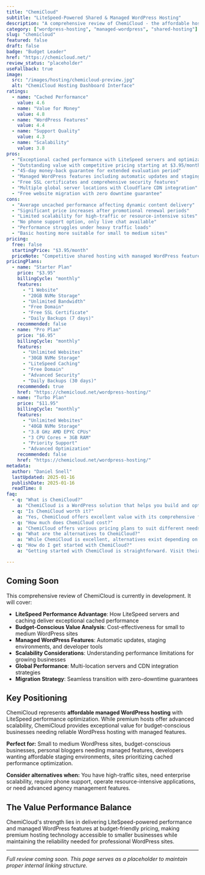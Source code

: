 ```yaml
---
title: "ChemiCloud"
subtitle: "LiteSpeed-Powered Shared & Managed WordPress Hosting"
description: "A comprehensive review of ChemiCloud - the affordable hosting provider offering LiteSpeed servers, managed WordPress features, and 45-day money-back guarantee for budget-conscious businesses seeking reliable performance."
category: ["wordpress-hosting", "managed-wordpress", "shared-hosting"]
slug: "chemicloud"
featured: false
draft: false
badge: "Budget Leader"
href: "https://chemicloud.net/"
review_status: "placeholder"
useFallback: true
image:
  src: "/images/hosting/chemicloud-preview.jpg"
  alt: "ChemiCloud Hosting Dashboard Interface"
ratings:
  - name: "Cached Performance"
    value: 4.6
  - name: "Value for Money"
    value: 4.8
  - name: "WordPress Features"
    value: 4.4
  - name: "Support Quality"
    value: 4.3
  - name: "Scalability"
    value: 3.8
pros:
  - "Exceptional cached performance with LiteSpeed servers and optimization"
  - "Outstanding value with competitive pricing starting at $3.95/month"
  - "45-day money-back guarantee for extended evaluation period"
  - "Managed WordPress features including automatic updates and staging"
  - "Free SSL certificates and comprehensive security features"
  - "Multiple global server locations with Cloudflare CDN integration"
  - "Free website migration with zero downtime guarantee"
cons:
  - "Average uncached performance affecting dynamic content delivery"
  - "Significant price increases after promotional renewal periods"
  - "Limited scalability for high-traffic or resource-intensive sites"
  - "No phone support option, only live chat available"
  - "Performance struggles under heavy traffic loads"
  - "Basic hosting more suitable for small to medium sites"
pricing:
  free: false
  startingPrice: "$3.95/month"
  priceNote: "Competitive shared hosting with managed WordPress features, renewal rates increase significantly"
pricingPlans:
  - name: "Starter Plan"
    price: "$3.95"
    billingCycle: "monthly"
    features:
      - "1 Website"
      - "20GB NVMe Storage"
      - "Unlimited Bandwidth"
      - "Free Domain"
      - "Free SSL Certificate"
      - "Daily Backups (7 days)"
    recommended: false
  - name: "Pro Plan"
    price: "$6.95"
    billingCycle: "monthly"
    features:
      - "Unlimited Websites"
      - "30GB NVMe Storage"
      - "LiteSpeed Caching"
      - "Free Domain"
      - "Advanced Security"
      - "Daily Backups (30 days)"
    recommended: true
    href: "https://chemicloud.net/wordpress-hosting/"
  - name: "Turbo Plan"
    price: "$11.95"
    billingCycle: "monthly"
    features:
      - "Unlimited Websites"
      - "40GB NVMe Storage"
      - "3.8 GHz AMD EPYC CPUs"
      - "3 CPU Cores + 3GB RAM"
      - "Priority Support"
      - "Advanced Optimization"
    recommended: false
    href: "https://chemicloud.net/wordpress-hosting/"
metadata:
  author: "Daniel Snell"
  lastUpdated: 2025-01-16
  publishDate: 2025-01-16
  readTime: 8
faq:
  - q: "What is ChemiCloud?"
    a: "ChemiCloud is a WordPress solution that helps you build and optimize your website with powerful features and excellent performance."
  - q: "Is ChemiCloud worth it?"
    a: "Yes, ChemiCloud offers excellent value with its comprehensive feature set, regular updates, and reliable support. It's a solid investment for serious WordPress users."
  - q: "How much does ChemiCloud cost?"
    a: "ChemiCloud offers various pricing plans to suit different needs. Check their official website for current pricing and special offers."
  - q: "What are the alternatives to ChemiCloud?"
    a: "While ChemiCloud is excellent, alternatives exist depending on your specific needs. Consider your requirements for features, budget, and ease of use when comparing options."
  - q: "How do I get started with ChemiCloud?"
    a: "Getting started with ChemiCloud is straightforward. Visit their official website, choose a plan that fits your needs, and follow their setup documentation or tutorials."

---
```


## Coming Soon

This comprehensive review of ChemiCloud is currently in development. It will cover:

- **LiteSpeed Performance Advantage**: How LiteSpeed servers and caching deliver exceptional cached performance
- **Budget-Conscious Value Analysis**: Cost-effectiveness for small to medium WordPress sites
- **Managed WordPress Features**: Automatic updates, staging environments, and developer tools
- **Scalability Considerations**: Understanding performance limitations for growing businesses
- **Global Performance**: Multi-location servers and CDN integration strategies
- **Migration Strategy**: Seamless transition with zero-downtime guarantees

## Key Positioning

ChemiCloud represents **affordable managed WordPress hosting** with LiteSpeed performance optimization. While premium hosts offer advanced scalability, ChemiCloud provides exceptional value for budget-conscious businesses needing reliable WordPress hosting with managed features.

**Perfect for:** Small to medium WordPress sites, budget-conscious businesses, personal bloggers needing managed features, developers wanting affordable staging environments, sites prioritizing cached performance optimization.

**Consider alternatives when:** You have high-traffic sites, need enterprise scalability, require phone support, operate resource-intensive applications, or need advanced agency management features.

## The Value Performance Balance

ChemiCloud's strength lies in delivering LiteSpeed-powered performance and managed WordPress features at budget-friendly pricing, making premium hosting technology accessible to smaller businesses while maintaining the reliability needed for professional WordPress sites.

---

*Full review coming soon. This page serves as a placeholder to maintain proper internal linking structure.*